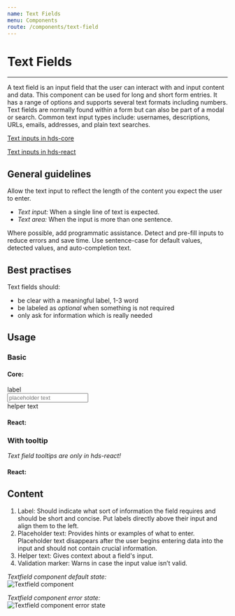 ```yaml
---
name: Text Fields
menu: Components
route: /components/text-field
---
```




# Text Fields

---

A text field is an input field that the user can interact with and input content and data. This component can be used for long and short form entries.
It has a range of options and supports several text formats including numbers.
Text fields are normally found within a form but can also be part of a modal or search. Common text input types include: usernames, descriptions, URLs, emails, addresses, and plain text searches.

[Text inputs in hds-core](/storybook/core/?path=/story/textinput--default)

[Text inputs in hds-react](/storybook/react/?path=/story/components-textinput--default)

## General guidelines

Allow the text input to reflect the length of the content you expect the user to enter.

- _Text input:_ When a single line of text is expected.
- _Text area:_ When the input is more than one sentence.

Where possible, add programmatic assistance. Detect and pre-fill inputs to reduce errors and save time. Use sentence-case for default values, detected values, and auto-completion text.

## Best practises

Text fields should:

- be clear with a meaningful label, 1-3 word
- be labeled as _optional_ when something is not required
- only ask for information which is really needed

## Usage

### Basic

#### Core:

<Playground>
  <div class="hds-text-input">
    <label for="my-input" class="hds-text-input__label text-sm text-bold">
      label
    </label>
    <div class="hds-text-input__input-wrapper">
      <input
        class="text-md"
        type="text"
        id="my-input"
        placeholder="placeholder text"
        value=""
      />
    </div>
    <span class="hds-text-input__helper-text text-sm">helper text</span>
  </div>
</Playground>

#### React:

<Playground>
  <TextInput
    labelText="label"
    placeholder="placeholder text"
    helperText="helper text"
  />
</Playground>

### With tooltip

_Text field tooltips are only in hds-react!_

#### React:

<Playground>
  <TextInput
    labelText="label"
    placeholder="placeholder text"
    tooltipLabel="tooltip label"
    tooltipText="tooltip text"
  />
</Playground>

## Content

1. Label: Should indicate what sort of information the field requires and should be short and concise. Put labels directly above their input and align them to the left.
2. Placeholder text: Provides hints or examples of what to enter. Placeholder text disappears after the user begins entering data into the input and should not contain crucial information.
3. Helper text: Gives context about a field's input.
4. Validation marker: Warns in case the input value isn’t valid.

_Textfield component default state:_  
![Textfield component](../../static/component-textfield-explained.png "Textfield component")

_Textfield component error state:_  
![Textfield component error state](../../static/component-textfield-explained-error.png "Textfield component error state")
